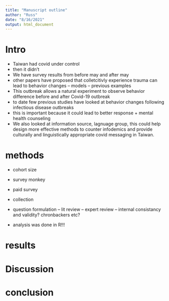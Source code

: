 ---
title: "Manuscript outline"
author: "Russ"
date: "8/16/2021"
output: html_document
---

# Intro

- Taiwan had covid under control
- then it didn't
- We have survey results from before may and after may
- other papers have proposed that colletcitivly experience trauma can lead to behavior changes
  -- models
  -- previous examples
- This outbreak allows a natural experiment to observe behavior difference before and after Covid-19 outbreak
- to date few previous studies have looked at behavior changes following infectious disease outbreaks
- this is important because it could lead to better response + mental health counseling
- We also looked at information source, lagnuage group, this could help design more effective methods to counter infodemics and provide culturally and linguistically appropriate covid messaging in Taiwan. 


# methods

- cohort size
- survey monkey
- paid survey
- collection

- question formulation
-- lit review
-- expert review
-- internal consistancy and validity? chronbackers etc?

- analysis was done in R!!!


# results

# Discussion 


# conclusion 